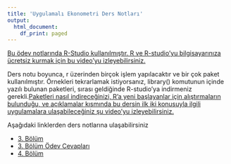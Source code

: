 ```yaml
---
title: 'Uygulamalı Ekonometri Ders Notları'
output:
  html_document:
    df_print: paged
---
```


[Bu ödev notlarında R-Studio kullanılmıştır. R ve R-studio'yu bilgisayarınıza ücretsiz kurmak için bu video'yu izleyebilirsiniz.](https://www.youtube.com/watch?v=j252S7XZjI0)


Ders notu boyunca, r üzerinden birçok işlem yapılacaktır ve bir çok paket kullanılmıştır. Örnekleri tekrarlamak istiyorsanız, library() komutunun içinde yazılı bulunan paketleri, sırası geldiğinde R-studio'ya indirmeniz gerekli.[Paketleri nasıl indireceğinizi, R'a yeni başlayanlar için alıştırmaların bulunduğu, ve açıklamalar kısmında bu dersin ilk iki konusuyla ilgili uygulamalara ulaşabileceğiniz şu video'yu izleyebilirsiniz.](https://www.youtube.com/watch?v=afcHdHROqG0)

Aşağıdaki linklerden ders notlarına ulaşabilirsiniz

* [3. Bölüm](content/file1.html)
* [3. Bölüm Ödev Cevapları](content/file3.html)
* [4. Bölüm](content/file2.html)

